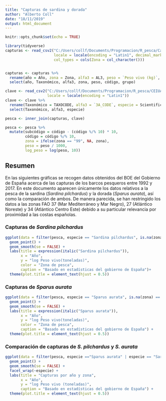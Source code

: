 ```yaml
---
title: "Capturas de sardina y dorada"
author: "Alberto Coll"
date: "18/11/2019"
output: html_document
---
```


```r
knitr::opts_chunk$set(echo = TRUE)
```

```r
library(tidyverse)
capturas <- read_csv2("C:/Users/collf/Documents/Programacion/R_pesca/Capturas_92-17.csv",
                      locale = locale(encoding = "Latin1", decimal_mark = ",", grouping_mark = "."), na = "#¡VALOR!",
                      col_types = cols(Zona = col_character()))


capturas <- capturas %>%
  rename(año = Año, zona = Zona, alfa3 = AL3, peso = `Peso vivo (kg)`, código = `cód. CEIUAPA`, grupo = `Nombre_grupo CEIUAPA`) %>%
  select(año, Taxonómico, alfa3, zona, peso, código, grupo)

clave <- read_csv2("C:/Users/collf/Documents/Programacion/R_pesca/CEIUAPA.csv",
                   locale = locale(encoding = "Latin1"))
clave <- clave %>%
  rename(Taxonómico = TAXOCODE, alfa3 = `3A_CODE`, especie = Scientific_name) %>%
  select(Taxonómico, alfa3, especie)

pesca <- inner_join(capturas, clave)

pesca <- pesca %>%
  mutate(subcódigo = código - (código %/% 10) * 10,
         código = código %/% 10,
         zona = ifelse(zona == "99", NA, zona),
         peso = peso / 1000,
         log_peso = log(peso, 10))
```

## Resumen

  En las siguientes gráficas se recogen datos obtenidos del BOE del Gobierno de España acerca de las capturas de los barcos pesqueros entre 1992 y 2017. En este documento aparecen únicamente los datos relativos a la pesca de la sardina (*Sardina pilchardus*) y la dorada (*Sparus aurata*), así como la comparación de ambos. De manera parecida, se han restringido los datos a las zonas FAO 37 (Mar Mediterráneo y Mar Negro), 27 (Atlántico Noreste) y 34 (Atlántico Centro Este) debido a su particular relevancia por proximidad a las costas españolas.
  
### Capturas de *Sardina pilchardus*

```r
ggplot(data = filter(pesca, especie == "Sardina pilchardus", is.na(zona) == FALSE), mapping = aes(x = año, y = peso, color = zona)) +
  geom_point() +
  geom_smooth(se = FALSE) +
  labs(title = expression(italic("Sardina pilchardus")),
       x = "Año",
       y = "log Peso vivo(toneladas)",
       color = "Zona de pesca",
       caption = "Basado en estadísticas del gobierno de España")+
  theme(plot.title = element_text(hjust = 0.5))
```

### Capturas de *Sparus aurata*

```r
ggplot(data = filter(pesca, especie == "Sparus aurata", is.na(zona) == FALSE), mapping = aes(x = año, y = peso, color = zona)) +
  geom_point() +
  geom_smooth(se = FALSE) +
  labs(title = expression(italic("Sparus aurata")),
       x = "Año",
       y = "log Peso vivo(toneladas)",
       color = "Zona de pesca",
       caption = "Basado en estadísticas del gobierno de España") +
  theme(plot.title = element_text(hjust = 0.5))
```

### Comparación de capturas de *S. pilchardus* y *S. aurata*

```r
ggplot(data = filter(pesca, especie =="Sparus aurata" | especie == "Sardina pilchardus", is.na(zona) == FALSE), mapping = aes(x = año, y = log_peso, color = zona)) +
  geom_point() +
  geom_smooth(se = FALSE) +
  facet_wrap(~especie) +
  labs(title = "Capturas por año y zona",
       x = "Año",
       y = "log Peso vivo (toneladas)",
       caption = "Basado en estadísticas del gobierno de España") +
  theme(plot.title = element_text(hjust = 0.5))

```